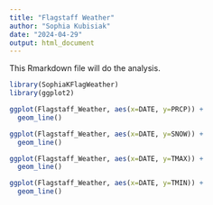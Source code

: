 ```yaml
---
title: "Flagstaff Weather"
author: "Sophia Kubisiak"
date: "2024-04-29"
output: html_document
---
```


This Rmarkdown file will do the analysis.

```r
library(SophiaKFlagWeather) 
library(ggplot2)

ggplot(Flagstaff_Weather, aes(x=DATE, y=PRCP)) +
  geom_line()

ggplot(Flagstaff_Weather, aes(x=DATE, y=SNOW)) +
  geom_line()

ggplot(Flagstaff_Weather, aes(x=DATE, y=TMAX)) +
  geom_line()

ggplot(Flagstaff_Weather, aes(x=DATE, y=TMIN)) +
  geom_line()

```

